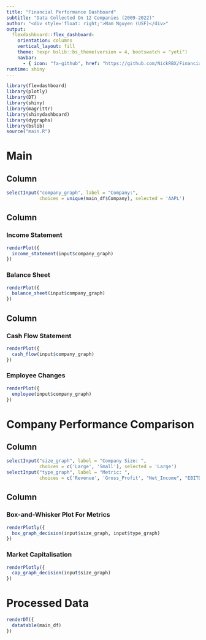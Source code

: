 ---
title: "Financial Performance Dashboard"
subtitle: "Data Collected On 12 Companies (2009-2022)"
author: "<div style='float: right;'>Nam Nguyen (USF)</div>"
output: 
  flexdashboard::flex_dashboard:
    orientation: columns
    vertical_layout: fill
    theme: !expr bslib::bs_theme(version = 4, bootswatch = "yeti")
    navbar:
      - { icon: "fa-github", href: "https://github.com/NickRBX/Financial-Performance-Dashboard-10-2024-.git", style: "font-size: 4em;" }
runtime: shiny
---

```{r global, include=FALSE}
library(flexdashboard)
library(plotly)
library(DT)
library(shiny)
library(magrittr)
library(shinydashboard)
library(dygraphs)
library(bslib)
source("main.R")
```

# Main

## Column {.sidebar data-width="200"}

```{r}
selectInput("company_graph", label = "Company:",
            choices = unique(main_df$Company), selected = 'AAPL')
```

## Column

### Income Statement

```{r}
renderPlot({
  income_statement(input$company_graph)
})
```

### Balance Sheet

```{r}
renderPlot({
  balance_sheet(input$company_graph)
})
```

## Column

### Cash Flow Statement

```{r}
renderPlot({
  cash_flow(input$company_graph)
})

```

### Employee Changes

```{r}
renderPlot({
  employee(input$company_graph)
})

```

# Company Performance Comparison

## Column {.sidebar data-width="200"}

```{r}
selectInput("size_graph", label = "Company Size: ",
            choices = c('Large', 'Small'), selected = 'Large')
selectInput("type_graph", label = "Metric: ",
            choices = c('Revenue', 'Gross_Profit', "Net_Income", "EBITDA", "Expense", "COGS" ), selected = "Revenue")

```

## Column

### Box-and-Whisker Plot For Metrics

```{r}
renderPlotly({
  box_graph_decision(input$size_graph, input$type_graph)
})

```

### Market Capitalisation

```{r}
renderPlotly({
  cap_graph_decision(input$size_graph)
})
```

# Processed Data

```{r}
renderDT({
  datatable(main_df)
})
```
